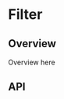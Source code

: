 
<Meta of={MultiSelectStories} />

# Filter

<ResourceLinks
  sourceCode="https://github.com/cultureamp/kaizen-design-system/tree/main/packages/components/src/Filter"
  figma="https://www.figma.com/file/ZRfnoNUXbGZv4eVWLbF4Az/%F0%9F%96%BC%EF%B8%8F-Component-Gallery?type=design&node-id=6-28579&t=bowQ0LWOQKOd0UYS-0"
  designGuidelines="https://cultureamp.atlassian.net/wiki/spaces/DesignSystem/pages/3082093959/Filters"
  className="!mb-8"
/>

<KaioNotification />

<Installation
  installCommand="yarn add @kaizen/components"
  importStatement='import { Filter, FilterContents } from "@kaizen/components"'
/>

## Overview

Overview here

<Canvas of={MultiSelectStories.Playground} />

## API

<Controls of={MultiSelectStories.Playground} />
